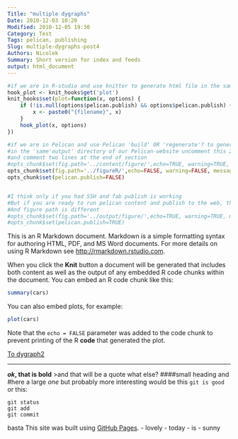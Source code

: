 ```yaml
---
Title: "multiple dygraphs"
Date: 2010-12-03 10:20
Modified: 2010-12-05 19:30
Category: Test
Tags: pelican, publishing
Slug: multiple-dygraphs-post4
Authors: Nicolek
Summary: Short version for index and feeds
output: html_document
---
```

```r
#if we are in R-studio and use knitter to generate html file in the same directory as this file comment this entire section
hook_plot <- knit_hooks$get('plot')
knit_hooks$set(plot=function(x, options) {
    if (!is.null(options$pelican.publish) && options$pelican.publish) {
        x <- paste0("{filename}", x)
    }
    hook_plot(x, options)
})

#if we are in Pelican and use Pelican 'build' OR 'regenerate'? to generate local html file 
#in the 'same'output' directory of our Pelican-website uncomment this 2 lines 
#and comment two lines at the end of section
#opts_chunk$set(fig.path='../content/figure/',echo=TRUE, warning=TRUE, message=TRUE)
opts_chunk$set(fig.path='../figureR/',echo=FALSE, warning=FALSE, message=FALSE)
opts_chunk$set(pelican.publish=FALSE)


#I think only if you had SSH and fab publish is working
#But if you are ready to run pelican content and publish to the web, that should be TRUE. 
#And figure path is different
#opts_chunk$set(fig.path='../output/figure/',echo=TRUE, warning=TRUE, message=TRUE)
#opts_chunk$set(pelican.publish=TRUE)

```

This is an R Markdown document. Markdown is a simple formatting syntax for authoring HTML, PDF, and MS Word documents. For more details on using R Markdown see <http://rmarkdown.rstudio.com>.

When you click the **Knit** button a document will be generated that includes both content as well as the output of any embedded R code chunks within the document. You can embed an R code chunk like this:

```r
summary(cars)
```

You can also embed plots, for example:

```r
plot(cars)
```

Note that the `echo = FALSE` parameter was added to the code chunk to prevent printing of the R **code** that generated the plot.

[To dygraph2](../staticR/multipleDygraphs2.html)


--------------------------
***ok*, that is bold**
>and that will be a quote
what else?
####small heading
and 
#here a large *one*
but probably more interesting would be 
this `git is good`
or this:
```
git status
git add
git commit
```
basta
This site was built using [GitHub Pages](https://pages.github.com/).
- lovely
- today
- is
- sunny
